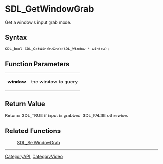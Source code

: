 = SDL_GetWindowGrab =

Get a window's input grab mode.

== Syntax ==

<syntaxhighlight lang='c'>
SDL_bool SDL_GetWindowGrab(SDL_Window * window);
</syntaxhighlight>

== Function Parameters ==

{|
|'''window'''
|the window to query
|}

== Return Value ==

Returns SDL_TRUE if input is grabbed, SDL_FALSE otherwise.

== Related Functions ==

:[[SDL_SetWindowGrab]]

----
[[CategoryAPI]], [[CategoryVideo]]


